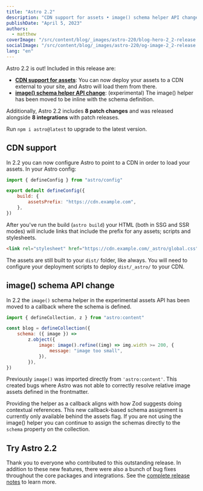 ```yaml
---
title: "Astro 2.2"
description: "CDN support for assets • image() schema helper API change • Much more!"
publishDate: "April 5, 2023"
authors:
  - matthew
coverImage: "/src/content/blog/_images/astro-220/blog-hero-2_2-release.jpg"
socialImage: "/src/content/blog/_images/astro-220/og-image-2_2-release.jpg"
lang: "en"
---
```


Astro 2.2 is out! Included in this release are:

- **[CDN support for assets](#cdn-support)**: You can now deploy your assets to a CDN external to your site, and Astro will load them from there.
- **[image() schema helper API change](#image-schema-api-change)**: (experimental) The image() helper has been moved to be inline with the schema definition.

Additionally, Astro 2.2 includes **8 patch changes** and was released alongside **8 integrations** with patch releases.

Run `npm i astro@latest` to upgrade to the latest version.

## CDN support

In 2.2 you can now configure Astro to point to a CDN in order to load your assets. In your Astro config:

```js
import { defineConfig } from "astro/config"

export default defineConfig({
	build: {
		assetsPrefix: "https://cdn.example.com",
	},
})
```

After you've run the build (`astro build`) your HTML (both in SSG and SSR modes) will include links that include the prefix for any assets; scripts and stylesheets.

```html
<link rel="stylesheet" href="https://cdn.example.com/_astro/global.css" />
```

The assets are still built to your `dist/` folder, like always. You will need to configure your deployment scripts to deploy `dist/_astro/` to your CDN.

## image() schema API change

In 2.2 the `image()` schema helper in the experimental assets API has been moved to a callback where the schema is defined.

```js
import { defineCollection, z } from "astro:content"

const blog = defineCollection({
	schema: ({ image }) =>
		z.object({
			image: image().refine((img) => img.width >= 200, {
				message: "image too small",
			}),
		}),
})
```

Previously `image()` was imported directly from `'astro:content'`. This created bugs where Astro was not able to correctly resolve relative image assets defined in the frontmatter.

Providing the helper as a callback aligns with how Zod suggests doing contextual references. This new callback-based schema assignment is currently only available behind the assets flag. If you are not using the image() helper you can continue to assign the schemas directly to the `schema` property on the collection.

## Try Astro 2.2

Thank you to everyone who contributed to this outstanding release. In addition to these new features, there were also a bunch of bug fixes throughout the core packages and integrations. See the [complete release notes](https://github.com/withastro/astro/blob/29e7b82b8de0709cbbfaa2583b05f3c10978dda3/packages/astro/CHANGELOG.md#220) to learn more.
